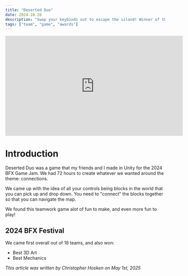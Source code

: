 ```yaml
---
title: "Deserted Duo"
date: 2024-10-28
description: "Swap your keybinds out to escape the island! Winner of the 2024 BFX Game Jam."
tags: ["team", "game", "awards"]
---
```

<div class="video-container">
<iframe width="560" height="315" src="https://www.youtube.com/embed/xlsFlhaVRGQ?si=Hsghxt07zjgLMA7Y" title="YouTube video player" frameborder="0" allow="accelerometer; autoplay; clipboard-write; encrypted-media; gyroscope; picture-in-picture; web-share" referrerpolicy="strict-origin-when-cross-origin" allowfullscreen></iframe>
</div>

# Introduction

Deserted Duo was a game that my friends and I made in Unity for the 2024 BFX Game Jam. We had 72 hours to create whatever we wanted around the theme: connections.

We came up with the idea of all your controls being blocks in the world that you can pick up and drop down. You need to "connect" the blocks together so that you can navigate the map.

We found this teamwork game alot of fun to make, and even more fun to play!

## 2024 BFX Festival

We came first overall out of 18 teams, and also won:

 - Best 3D Art
 - Best Mechanics

*This article was written by Christopher Hosken on May 1st, 2025*